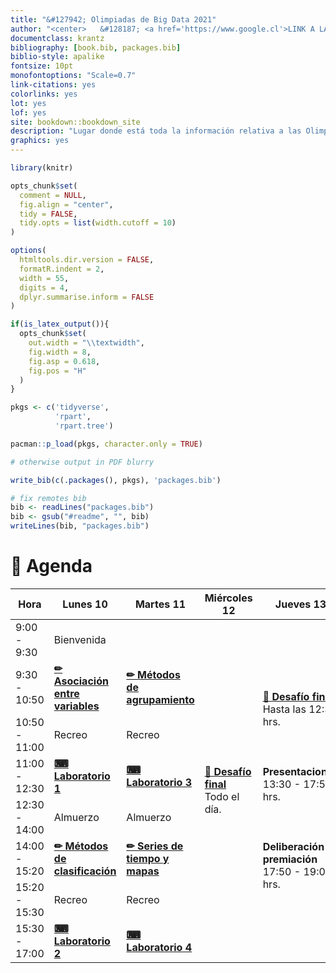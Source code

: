 ```yaml
--- 
title: "&#127942; Olimpiadas de Big Data 2021"
author: "<center>	&#128187; <a href='https://www.google.cl'>LINK A LAS CLASES</a></center>"
documentclass: krantz
bibliography: [book.bib, packages.bib]
biblio-style: apalike
fontsize: 10pt
monofontoptions: "Scale=0.7"
link-citations: yes
colorlinks: yes
lot: yes
lof: yes
site: bookdown::bookdown_site
description: "Lugar donde está toda la información relativa a las Olimpiadas de Big Data organizadas por MIDAS UC"
graphics: yes
---
```


```r
library(knitr)

opts_chunk$set( 
  comment = NULL,
  fig.align = "center", 
  tidy = FALSE, 
  tidy.opts = list(width.cutoff = 10)
)

options(
  htmltools.dir.version = FALSE, 
  formatR.indent = 2, 
  width = 55, 
  digits = 4,
  dplyr.summarise.inform = FALSE
)

if(is_latex_output()){
  opts_chunk$set(
    out.width = "\\textwidth", 
    fig.width = 8, 
    fig.asp = 0.618,
    fig.pos = "H"
  )
}

pkgs <- c('tidyverse', 
          'rpart', 
          'rpart.tree')

pacman::p_load(pkgs, character.only = TRUE)

# otherwise output in PDF blurry

write_bib(c(.packages(), pkgs), 'packages.bib')

# fix remotes bib
bib <- readLines("packages.bib")
bib <- gsub("#readme", "", bib)
writeLines(bib, "packages.bib")
```

# &#128197; Agenda {-}

<table class="tg">
<thead>
  <tr>
    <th class="tg-vbic"><span style="font-weight:bold">Hora</span></th>
    <th class="tg-vbic"><span style="font-weight:bold">Lunes 10</span></th>
    <th class="tg-vbic"><span style="font-weight:bold">Martes 11</span></th>
    <th class="tg-vbic"><span style="font-weight:bold">Miércoles 12</span></th>
    <th class="tg-amwm">Jueves 13</th>
  </tr>
</thead>
<tbody>
  <tr>
    <td class="tg-o40d"><span style="font-weight:normal">9:00 - 9:30</span></td>
    <td class="tg-yb78"><span style="font-weight:normal">Bienvenida</span></td>
    <td class="tg-o40d"></td>
    <td class="tg-duar" rowspan="8"><span style="font-weight:bold"><a href="desafío-final.html">&#129351; Desafío final</a></span><br><span style="font-weight:normal">Todo el día.</span></td>
    <td class="tg-nrix" rowspan="8"><span style="font-weight:bold"><a href="desafío-final.html">&#129351; Desafío final</a></span><br>Hasta las 12:30 hrs.<br><br><br><br><span style="font-weight:bold">Presentaciones</span><br>13:30 - 17:50 hrs.<br><br><br><br><span style="font-weight:bold">Deliberación y premiación</span><br>17:50 - 19:00 hrs.</td>
  </tr>
  <tr>
    <td class="tg-o40d"><span style="font-weight:normal">9:30 - 10:50</span></td>
    <td class="tg-g5p9"><span style="font-weight:bold"><a href="asociación-entre-variables.html">&#9999; Asociación entre variables</a></span></td>
    <td class="tg-vbic"><span style="font-weight:bold"><a href="métodos-de-agrupamiento.html">&#9999; Métodos de agrupamiento</a></span></td>
  </tr>
  <tr>
    <td class="tg-o40d"><span style="font-weight:normal">10:50 - 11:00</span></td>
    <td class="tg-yb78"><span style="font-weight:normal">Recreo</span></td>
    <td class="tg-o40d"><span style="font-weight:normal">Recreo</span></td>
  </tr>
  <tr>
    <td class="tg-o40d"><span style="font-weight:normal">11:00 - 12:30</span></td>
    <td class="tg-g5p9"><span style="font-weight:bold"><a href="laboratorio-1.html">&#9000; Laboratorio 1</a></span></td>
    <td class="tg-vbic"><span style="font-weight:bold"><a href="laboratorio-3.html">&#9000; Laboratorio 3</a></span></td>
  </tr>
  <tr>
    <td class="tg-o40d"><span style="font-weight:normal">12:30 - 14:00</span></td>
    <td class="tg-yb78"><span style="font-weight:normal">Almuerzo</span></td>
    <td class="tg-o40d"><span style="font-weight:normal">Almuerzo</span></td>
  </tr>
  <tr>
    <td class="tg-o40d"><span style="font-weight:normal">14:00 - 15:20</span></td>
    <td class="tg-g5p9"><span style="font-weight:bold"><a href="métodos-de-clasificación.html">&#9999; Métodos de clasificación</a></span></td>
    <td class="tg-vbic"><span style="font-weight:bold"><a href="series-de-tiempo-y-mapas.html">&#9999; Series de tiempo y mapas</a></span></td>
  </tr>
  <tr>
    <td class="tg-o40d"><span style="font-weight:normal">15:20 - 15:30</span></td>
    <td class="tg-yb78"><span style="font-weight:normal">Recreo</span></td>
    <td class="tg-o40d"><span style="font-weight:normal">Recreo</span></td>
  </tr>
  <tr>
    <td class="tg-o40d"><span style="font-weight:normal">15:30 - 17:00</span></td>
    <td class="tg-g5p9"><span style="font-weight:bold"><a href="laboratorio-2.html">&#9000; Laboratorio 2</a></span></td>
    <td class="tg-vbic"><span style="font-weight:bold"><a href="laboratorio-4.html">&#9000; Laboratorio 4</a></span></td>
  </tr>
</tbody>
</table>